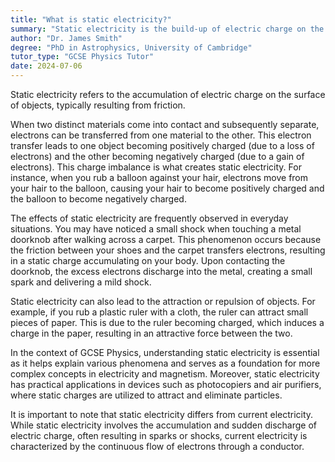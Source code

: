```yaml
---
title: "What is static electricity?"
summary: "Static electricity is the build-up of electric charge on the surface of objects, usually caused by friction."
author: "Dr. James Smith"
degree: "PhD in Astrophysics, University of Cambridge"
tutor_type: "GCSE Physics Tutor"
date: 2024-07-06
---
```


Static electricity refers to the accumulation of electric charge on the surface of objects, typically resulting from friction.

When two distinct materials come into contact and subsequently separate, electrons can be transferred from one material to the other. This electron transfer leads to one object becoming positively charged (due to a loss of electrons) and the other becoming negatively charged (due to a gain of electrons). This charge imbalance is what creates static electricity. For instance, when you rub a balloon against your hair, electrons move from your hair to the balloon, causing your hair to become positively charged and the balloon to become negatively charged.

The effects of static electricity are frequently observed in everyday situations. You may have noticed a small shock when touching a metal doorknob after walking across a carpet. This phenomenon occurs because the friction between your shoes and the carpet transfers electrons, resulting in a static charge accumulating on your body. Upon contacting the doorknob, the excess electrons discharge into the metal, creating a small spark and delivering a mild shock.

Static electricity can also lead to the attraction or repulsion of objects. For example, if you rub a plastic ruler with a cloth, the ruler can attract small pieces of paper. This is due to the ruler becoming charged, which induces a charge in the paper, resulting in an attractive force between the two.

In the context of GCSE Physics, understanding static electricity is essential as it helps explain various phenomena and serves as a foundation for more complex concepts in electricity and magnetism. Moreover, static electricity has practical applications in devices such as photocopiers and air purifiers, where static charges are utilized to attract and eliminate particles.

It is important to note that static electricity differs from current electricity. While static electricity involves the accumulation and sudden discharge of electric charge, often resulting in sparks or shocks, current electricity is characterized by the continuous flow of electrons through a conductor.
    